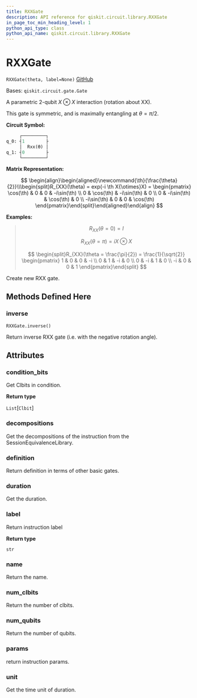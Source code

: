 ```yaml
---
title: RXXGate
description: API reference for qiskit.circuit.library.RXXGate
in_page_toc_min_heading_level: 1
python_api_type: class
python_api_name: qiskit.circuit.library.RXXGate
---
```


# RXXGate

<span id="qiskit.circuit.library.RXXGate" />

`RXXGate(theta, label=None)` [GitHub](https://github.com/qiskit/qiskit/tree/stable/0.20/qiskit/circuit/library/standard_gates/rxx.py "view source code")

Bases: `qiskit.circuit.gate.Gate`

A parametric 2-qubit $X \otimes X$ interaction (rotation about XX).

This gate is symmetric, and is maximally entangling at $\theta = \pi/2$.

**Circuit Symbol:**

```python
     ┌─────────┐
q_0: ┤1        ├
     │  Rxx(ϴ) │
q_1: ┤0        ├
     └─────────┘
```

**Matrix Representation:**

$$
 \begin{align}\begin{aligned}\newcommand{\th}{\frac{\theta}{2}}\\\begin{split}R_{XX}(\theta) = exp(-i \th X{\otimes}X) =
    \begin{pmatrix}
        \cos(\th)   & 0           & 0           & -i\sin(\th) \\
        0           & \cos(\th)   & -i\sin(\th) & 0 \\
        0           & -i\sin(\th) & \cos(\th)   & 0 \\
        -i\sin(\th) & 0           & 0           & \cos(\th)
    \end{pmatrix}\end{split}\end{aligned}\end{align} 
$$

**Examples:**

> $$
> R_{XX}(\theta = 0) = I
> $$
>
> $$
> R_{XX}(\theta = \pi) = i X \otimes X
> $$
>
> $$
> \begin{split}R_{XX}(\theta = \frac{\pi}{2}) = \frac{1}{\sqrt{2}}
>                         \begin{pmatrix}
>                             1  & 0  & 0  & -i \\
>                             0  & 1  & -i & 0 \\
>                             0  & -i & 1  & 0 \\
>                             -i & 0  & 0  & 1
>                         \end{pmatrix}\end{split}
> $$

Create new RXX gate.

## Methods Defined Here

### inverse

<span id="qiskit.circuit.library.RXXGate.inverse" />

`RXXGate.inverse()`

Return inverse RXX gate (i.e. with the negative rotation angle).

## Attributes

<span id="qiskit.circuit.library.RXXGate.condition_bits" />

### condition\_bits

Get Clbits in condition.

**Return type**

`List`\[`Clbit`]

<span id="qiskit.circuit.library.RXXGate.decompositions" />

### decompositions

Get the decompositions of the instruction from the SessionEquivalenceLibrary.

<span id="qiskit.circuit.library.RXXGate.definition" />

### definition

Return definition in terms of other basic gates.

<span id="qiskit.circuit.library.RXXGate.duration" />

### duration

Get the duration.

<span id="qiskit.circuit.library.RXXGate.label" />

### label

Return instruction label

**Return type**

`str`

<span id="qiskit.circuit.library.RXXGate.name" />

### name

Return the name.

<span id="qiskit.circuit.library.RXXGate.num_clbits" />

### num\_clbits

Return the number of clbits.

<span id="qiskit.circuit.library.RXXGate.num_qubits" />

### num\_qubits

Return the number of qubits.

<span id="qiskit.circuit.library.RXXGate.params" />

### params

return instruction params.

<span id="qiskit.circuit.library.RXXGate.unit" />

### unit

Get the time unit of duration.

